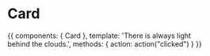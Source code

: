 
<Meta title="Card" component={Card} />

# Card

<Props of={Card} />

<Preview>
  <Story name="default">
    {{
        components: { Card },
        template: '<Card @click="action">There is always light<br>behind the clouds.</Card>',
        methods: { action: action("clicked") }
    }}
  </Story>
</Preview>
